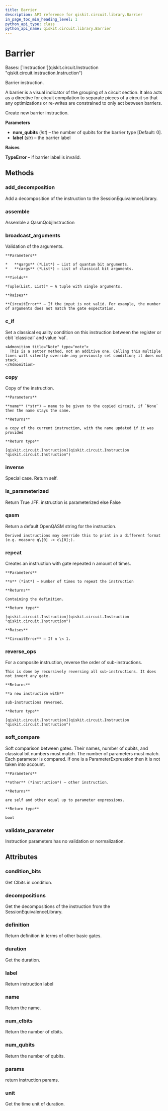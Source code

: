 ```yaml
---
title: Barrier
description: API reference for qiskit.circuit.library.Barrier
in_page_toc_min_heading_level: 1
python_api_type: class
python_api_name: qiskit.circuit.library.Barrier
---
```


# Barrier

<Class id="qiskit.circuit.library.Barrier" github="https://github.com/qiskit/qiskit/tree/stable/0.24/qiskit/circuit/barrier.py" signature="Barrier(num_qubits, label=None)">
  Bases: [`Instruction`](qiskit.circuit.Instruction "qiskit.circuit.instruction.Instruction")

  Barrier instruction.

  A barrier is a visual indicator of the grouping of a circuit section. It also acts as a directive for circuit compilation to separate pieces of a circuit so that any optimizations or re-writes are constrained to only act between barriers.

  Create new barrier instruction.

  **Parameters**

  *   **num\_qubits** (*int*) – the number of qubits for the barrier type \[Default: 0].
  *   **label** (*str*) – the barrier label

  **Raises**

  **TypeError** – if barrier label is invalid.

  ## Methods

  <span id="qiskit-circuit-library-barrier-add-decomposition" />

  ### add\_decomposition

  <Function id="qiskit.circuit.library.Barrier.add_decomposition" signature="Barrier.add_decomposition(decomposition)">
    Add a decomposition of the instruction to the SessionEquivalenceLibrary.
  </Function>

  <span id="qiskit-circuit-library-barrier-assemble" />

  ### assemble

  <Function id="qiskit.circuit.library.Barrier.assemble" signature="Barrier.assemble()">
    Assemble a QasmQobjInstruction
  </Function>

  <span id="qiskit-circuit-library-barrier-broadcast-arguments" />

  ### broadcast\_arguments

  <Function id="qiskit.circuit.library.Barrier.broadcast_arguments" signature="Barrier.broadcast_arguments(qargs, cargs)">
    Validation of the arguments.

    **Parameters**

    *   **qargs** (*List*) – List of quantum bit arguments.
    *   **cargs** (*List*) – List of classical bit arguments.

    **Yields**

    *Tuple(List, List)* – A tuple with single arguments.

    **Raises**

    **CircuitError** – If the input is not valid. For example, the number of arguments does not match the gate expectation.
  </Function>

  <span id="qiskit-circuit-library-barrier-c-if" />

  ### c\_if

  <Function id="qiskit.circuit.library.Barrier.c_if" signature="Barrier.c_if(classical, val)">
    Set a classical equality condition on this instruction between the register or cbit `classical` and value `val`.

    <Admonition title="Note" type="note">
      This is a setter method, not an additive one. Calling this multiple times will silently override any previously set condition; it does not stack.
    </Admonition>
  </Function>

  <span id="qiskit-circuit-library-barrier-copy" />

  ### copy

  <Function id="qiskit.circuit.library.Barrier.copy" signature="Barrier.copy(name=None)">
    Copy of the instruction.

    **Parameters**

    **name** (*str*) – name to be given to the copied circuit, if `None` then the name stays the same.

    **Returns**

    a copy of the current instruction, with the name updated if it was provided

    **Return type**

    [qiskit.circuit.Instruction](qiskit.circuit.Instruction "qiskit.circuit.Instruction")
  </Function>

  <span id="qiskit-circuit-library-barrier-inverse" />

  ### inverse

  <Function id="qiskit.circuit.library.Barrier.inverse" signature="Barrier.inverse()">
    Special case. Return self.
  </Function>

  <span id="qiskit-circuit-library-barrier-is-parameterized" />

  ### is\_parameterized

  <Function id="qiskit.circuit.library.Barrier.is_parameterized" signature="Barrier.is_parameterized()">
    Return True .IFF. instruction is parameterized else False
  </Function>

  <span id="qiskit-circuit-library-barrier-qasm" />

  ### qasm

  <Function id="qiskit.circuit.library.Barrier.qasm" signature="Barrier.qasm()">
    Return a default OpenQASM string for the instruction.

    Derived instructions may override this to print in a different format (e.g. measure q\[0] -> c\[0];).
  </Function>

  <span id="qiskit-circuit-library-barrier-repeat" />

  ### repeat

  <Function id="qiskit.circuit.library.Barrier.repeat" signature="Barrier.repeat(n)">
    Creates an instruction with gate repeated n amount of times.

    **Parameters**

    **n** (*int*) – Number of times to repeat the instruction

    **Returns**

    Containing the definition.

    **Return type**

    [qiskit.circuit.Instruction](qiskit.circuit.Instruction "qiskit.circuit.Instruction")

    **Raises**

    **CircuitError** – If n \< 1.
  </Function>

  <span id="qiskit-circuit-library-barrier-reverse-ops" />

  ### reverse\_ops

  <Function id="qiskit.circuit.library.Barrier.reverse_ops" signature="Barrier.reverse_ops()">
    For a composite instruction, reverse the order of sub-instructions.

    This is done by recursively reversing all sub-instructions. It does not invert any gate.

    **Returns**

    **a new instruction with**

    sub-instructions reversed.

    **Return type**

    [qiskit.circuit.Instruction](qiskit.circuit.Instruction "qiskit.circuit.Instruction")
  </Function>

  <span id="qiskit-circuit-library-barrier-soft-compare" />

  ### soft\_compare

  <Function id="qiskit.circuit.library.Barrier.soft_compare" signature="Barrier.soft_compare(other)">
    Soft comparison between gates. Their names, number of qubits, and classical bit numbers must match. The number of parameters must match. Each parameter is compared. If one is a ParameterExpression then it is not taken into account.

    **Parameters**

    **other** (*instruction*) – other instruction.

    **Returns**

    are self and other equal up to parameter expressions.

    **Return type**

    bool
  </Function>

  <span id="qiskit-circuit-library-barrier-validate-parameter" />

  ### validate\_parameter

  <Function id="qiskit.circuit.library.Barrier.validate_parameter" signature="Barrier.validate_parameter(parameter)">
    Instruction parameters has no validation or normalization.
  </Function>

  ## Attributes

  ### condition\_bits

  <Attribute id="qiskit.circuit.library.Barrier.condition_bits" name="condition_bits">
    Get Clbits in condition.
  </Attribute>

  ### decompositions

  <Attribute id="qiskit.circuit.library.Barrier.decompositions" name="decompositions">
    Get the decompositions of the instruction from the SessionEquivalenceLibrary.
  </Attribute>

  ### definition

  <Attribute id="qiskit.circuit.library.Barrier.definition" name="definition">
    Return definition in terms of other basic gates.
  </Attribute>

  ### duration

  <Attribute id="qiskit.circuit.library.Barrier.duration" name="duration">
    Get the duration.
  </Attribute>

  ### label

  <Attribute id="qiskit.circuit.library.Barrier.label" name="label">
    Return instruction label
  </Attribute>

  ### name

  <Attribute id="qiskit.circuit.library.Barrier.name" name="name">
    Return the name.
  </Attribute>

  ### num\_clbits

  <Attribute id="qiskit.circuit.library.Barrier.num_clbits" name="num_clbits">
    Return the number of clbits.
  </Attribute>

  ### num\_qubits

  <Attribute id="qiskit.circuit.library.Barrier.num_qubits" name="num_qubits">
    Return the number of qubits.
  </Attribute>

  ### params

  <Attribute id="qiskit.circuit.library.Barrier.params" name="params">
    return instruction params.
  </Attribute>

  ### unit

  <Attribute id="qiskit.circuit.library.Barrier.unit" name="unit">
    Get the time unit of duration.
  </Attribute>
</Class>

